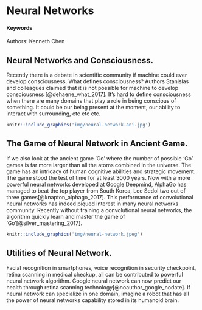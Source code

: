 # Neural Networks {#slug-two}

#### Keywords {-}

Authors: Kenneth Chen

## Neural Networks and Consciousness.

Recently there is a debate in scientific community if machine could ever develop consciousness. What defines consciousness? Authors Stanislas and colleagues claimed that it is not possible for machine to develop consciousness [@dehaene_what_2017]. It's hard to define consciousness when there are many domains that play a role in being conscious of something. It could be our being present at the moment, our ability to interact with surrounding, etc etc etc. 

```r
knitr::include_graphics('img/neural-network-ani.jpg')
```

## The Game of Neural Network in Ancient Game.

If we also look at the ancient game 'Go' where the number of possible 'Go' games is far more larger than all the atoms combined in the universe. The game has an intricacy of human cognitive abilities and strategic movement. The game stood the test of time for at least 3000 years. Now with a more powerful neural networks developed at Google Deepmind, AlphaGo has managed to beat the top player from South Korea, Lee Sedol two out of three games[@knapton_alphago_2017]. This performance of convolutional neural networks has indeed piqued interest in many neural networks community. Recently without training a convolutional neural networks, the algorithm quickly learn and master the game of 'Go'[@silver_mastering_2017].

```r
knitr::include_graphics('img/neural-network.jpeg')
```

## Utilities of Neural Network.

Facial recognition in smartphones, voice recognition in security checkpoint, retina scanning in medical checkup, all can be contributed to powerful neural network algorithm. Google neural network can now predict our health through retina scanning technology[@noauthor_google_nodate]. If neural network can specialize in one domain, imagine a robot that has all the power of neural networks capability stored in its humanoid brain. 
